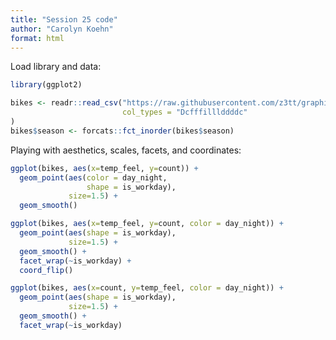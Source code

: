 ```yaml
---
title: "Session 25 code"
author: "Carolyn Koehn"
format: html
---
```


Load library and data:

```r
library(ggplot2)

bikes <- readr::read_csv("https://raw.githubusercontent.com/z3tt/graphic-design-ggplot2/main/data/london-bikes-custom.csv",
                         col_types = "Dcfffilllddddc"
)
bikes$season <- forcats::fct_inorder(bikes$season)
```

Playing with aesthetics, scales, facets, and coordinates:

```r
ggplot(bikes, aes(x=temp_feel, y=count)) +
  geom_point(aes(color = day_night,
                 shape = is_workday),
             size=1.5) +
  geom_smooth()

ggplot(bikes, aes(x=temp_feel, y=count, color = day_night)) +
  geom_point(aes(shape = is_workday),
             size=1.5) +
  geom_smooth() +
  facet_wrap(~is_workday) +
  coord_flip()

ggplot(bikes, aes(x=count, y=temp_feel, color = day_night)) +
  geom_point(aes(shape = is_workday),
             size=1.5) +
  geom_smooth() +
  facet_wrap(~is_workday)
```

